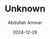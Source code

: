 ---
id: "DSCF6652"
filepath: "../../assets/photo/2024/DSCF6652.jpg"
title: "Unknown"
alt: ""
date: "2024-12-29"
author: "Abdullah Ammar"
iso: "640"
shutterspeed: "1/200s"
aperture: "f/8"
lens: "Fujifilm Fujinon XF27mmF2.8"
---